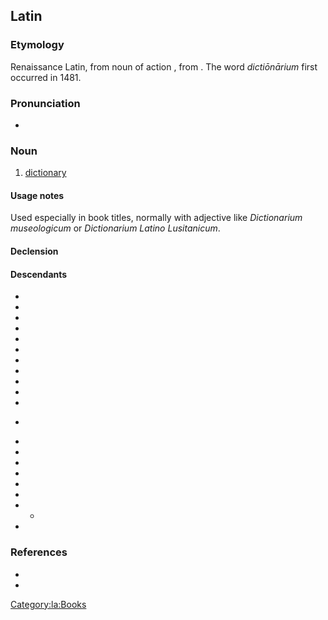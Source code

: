==Latin==

===Etymology===
Renaissance Latin, from noun of action {{suffix|la|dictiō|gloss1=speaking|ārium}}, from {{m|la|dīcō||say, speak}}. The word ''dictiōnārium'' first occurred in 1481.

===Pronunciation===
* {{la-IPA|dictiōnārium|eccl=yes}}

===Noun===
{{la-noun|dictiōnārium<2>}}

# [[dictionary]]

====Usage notes====
Used especially in book titles, normally with adjective like ''Dictionarium museologicum'' or ''Dictionarium Latino Lusitanicum''.

====Declension====
{{la-ndecl|dictiōnārium<2>}}

====Descendants====
{{top4}}
* {{desc|ast|diccionariu}}
* {{desc|roa-brg|diccionâre}}
* {{desc|ca|diccionari}}
* {{desc|co|dizziunariu}}
* {{desc|en|dictionary}}
* {{desc|frp|diccionèro}}
* {{desc|gl|dicionario}}
* {{desc|de|Diktionär}}
* {{desc|it|dizionario}}
* {{desctree|frm|dictionnaire|bor=1}}
* {{desc|nap|dezziunario}}
* {{desc|nrf|dictionnaithe}} {{q|Jersey}}
* {{desc|oc|diccionari}}
* {{desc|pt|dicionário}}
* {{desc|ro|dicționar}}
* {{desc|rm|dicziunari}}
* {{desc|sc|dizionariu}}
* {{desc|sco|dictionar}}
* {{desc|scn|dizziunariu}}
** {{desc|bor=1|mt|dizzjunarju}}
* {{desc|es|diccionario}}
{{bottom}}

===References===
* {{R:Gaffiot}}
* {{R:NLW}}

[[Category:la:Books]]